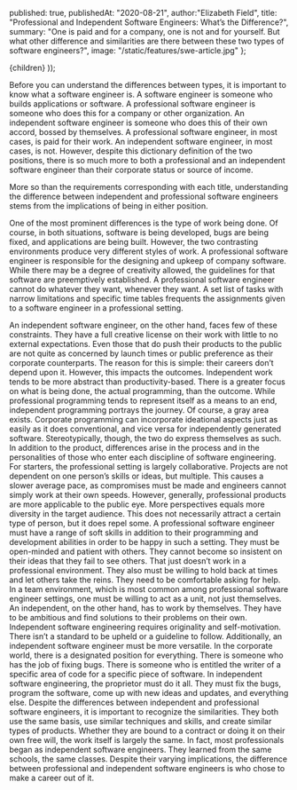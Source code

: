 
  published: true,
  publishedAt: "2020-08-21",
  author:"Elizabeth Field",
  title: "Professional and Independent Software Engineers: What’s the Difference?",
  summary:  "One is paid and for a company, one is not and for yourself. But what other difference and similarities are there between these two types of software engineers?",
  image: "/static/features/swe-article.jpg"
};

  <BlogPost path={router.pathname} meta={meta}>
    {children}
  </BlogPost>
));

Before you can understand the differences between types, it is important to know what a software engineer is. A software engineer is someone who builds applications or software. A professional software engineer is someone who does this for a company or other organization. An independent software engineer is someone who does this of their own accord, bossed by themselves. A professional software engineer, in most cases, is paid for their work. An independent software engineer, in most cases, is not. However, despite this dictionary definition of the two positions, there is so much more to both a professional and an independent software engineer than their corporate status or source of income. 
	
More so than the requirements corresponding with each title, understanding the difference between independent and professional software engineers stems from the implications of being in either position. 

One of the most prominent differences is the type of work being done. Of course, in both situations, software is being developed, bugs are being fixed, and applications are being built. However, the two contrasting environments produce very different styles of work. A professional software engineer is responsible for the designing and upkeep of company software. While there may be a degree of creativity allowed, the guidelines for that software are preemptively established. A professional software engineer cannot do whatever they want, whenever they want. A set list of tasks with narrow limitations and specific time tables frequents the assignments given to a software engineer in a professional setting. 

An independent software engineer, on the other hand, faces few of these constraints. They have a full creative license on their work with little to no external expectations. Even those that do push their products to the public are not quite as concerned by launch times or public preference as their corporate counterparts. The reason for this is simple: their careers don’t depend upon it. However, this impacts the outcomes. Independent work tends to be more abstract than productivity-based. There is a greater focus on what is being done, the actual programming, than the outcome. While professional programming tends to represent itself as a means to an end, independent programming portrays the journey. Of course, a gray area exists. Corporate programming can incorporate ideational aspects just as easily as it does conventional, and vice versa for independently generated software. Stereotypically, though, the two do express themselves as such. 
In addition to the product, differences arise in the process and in the personalities of those who enter each discipline of software engineering. For starters, the professional setting is largely collaborative. Projects are not dependent on one person’s skills or ideas, but multiple. This causes a slower average pace, as compromises must be made and engineers cannot simply work at their own speeds. However, generally, professional products are more applicable to the public eye. More perspectives equals more diversity in the target audience. This does not necessarily attract a certain type of person, but it does repel some. A professional software engineer must have a range of soft skills in addition to their programming and development abilities in order to be happy in such a setting. They must be open-minded and patient with others. They cannot become so insistent on their ideas that they fail to see others. That just doesn’t work in a professional environment. They also must be willing to hold back at times and let others take the reins. They need to be comfortable asking for help. In a team environment, which is most common among professional software engineer settings, one must be willing to act as a unit, not just themselves. 
An independent, on the other hand, has to work by themselves. They have to be ambitious and find solutions to their problems on their own. Independent software engineering requires originality and self-motivation. There isn’t a standard to be upheld or a guideline to follow. Additionally, an independent software engineer must be more versatile. In the corporate world, there is a designated position for everything. There is someone who has the job of fixing bugs. There is someone who is entitled the writer of a specific area of code for a specific piece of software. In independent software engineering, the proprietor must do it all. They must fix the bugs, program the software, come up with new ideas and updates, and everything else. 
Despite the differences between independent and professional software engineers, it is important to recognize the similarities. They both use the same basis, use similar techniques and skills, and create similar types of products. Whether they are bound to a contract or doing it on their own free will, the work itself is largely the same. In fact, most professionals began as independent software engineers. They learned from the same schools, the same classes. Despite their varying implications, the difference between professional and independent software engineers is who chose to make a career out of it. 

